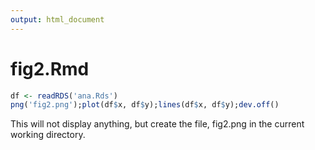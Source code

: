 ```yaml
---
output: html_document
---
```


# fig2.Rmd

```r
df <- readRDS('ana.Rds')
png('fig2.png');plot(df$x, df$y);lines(df$x, df$y);dev.off()
```

This will not display anything, but create the file, fig2.png in the current working directory.
